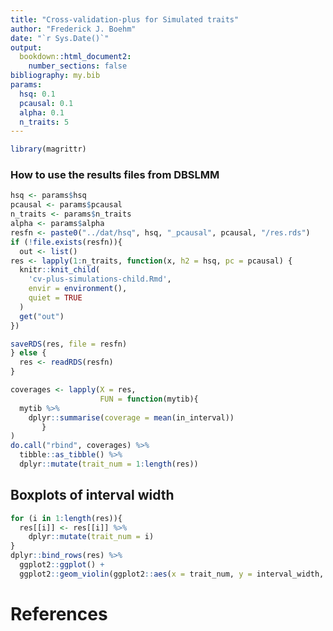 ```yaml
---
title: "Cross-validation-plus for Simulated traits"
author: "Frederick J. Boehm"
date: "`r Sys.Date()`"
output: 
  bookdown::html_document2:
    number_sections: false
bibliography: my.bib
params:
  hsq: 0.1
  pcausal: 0.1
  alpha: 0.1
  n_traits: 5
---
```


```r
library(magrittr)
```


### How to use the results files from DBSLMM


```r
hsq <- params$hsq
pcausal <- params$pcausal
n_traits <- params$n_traits
alpha <- params$alpha
resfn <- paste0("../dat/hsq", hsq, "_pcausal", pcausal, "/res.rds")
if (!file.exists(resfn)){
  out <- list()
res <- lapply(1:n_traits, function(x, h2 = hsq, pc = pcausal) {
  knitr::knit_child(
    'cv-plus-simulations-child.Rmd', 
    envir = environment(), 
    quiet = TRUE
  )
  get("out")
})

saveRDS(res, file = resfn)
} else {
  res <- readRDS(resfn)
}
```


```r
coverages <- lapply(X = res, 
                    FUN = function(mytib){
  mytib %>%
    dplyr::summarise(coverage = mean(in_interval))
       }
)
do.call("rbind", coverages) %>%
  tibble::as_tibble() %>%
  dplyr::mutate(trait_num = 1:length(res))
```

## Boxplots of interval width

```r
for (i in 1:length(res)){
  res[[i]] <- res[[i]] %>%
    dplyr::mutate(trait_num = i)
}
dplyr::bind_rows(res) %>%
  ggplot2::ggplot() + 
  ggplot2::geom_violin(ggplot2::aes(x = trait_num, y = interval_width, group = trait_num))
```



# References





